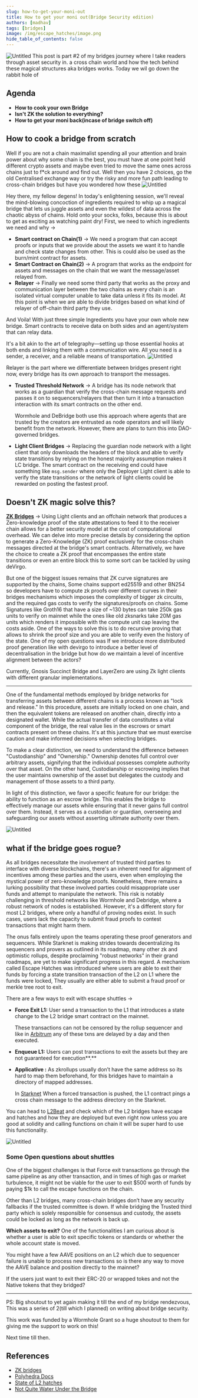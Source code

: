 ```yaml
---
slug: how-to-get-your-moni-out
title: How to get your moni out(Bridge Security edition)
authors: [madhav]
tags: [bridges]
image: /img/escape_hatches/image.png
hide_table_of_contents: false
---
```

![Untitled](/img/escape_hatches/image.png)
This post is part #2 of my bridges journey where I take readers through asset security in. a cross chain world and how the tech behind these magical structures aka bridges works. Today we wil go down the rabbit hole of
<!--truncate-->

## Agenda
- **How to cook your own Bridge**
- **Isn't ZK the solution to everything?**
- **How to get your moni back(incase of bridge switch off)**

## How to cook a bridge from scratch
Well if you are not a chain maximalist spending all your attention and brain power about why some chain is the best, you must have at one point held different crypto assets and maybe even tried to move the same ones across chains just to f*ck around and find out. Well then you have 2 choices, go the old Centralised exchange way or try the risky and more fun path leading to cross-chain bridges but have you wondered how these
![Untitled](/img/escape_hatches/image.png)

Hey there, my fellow degens! In today's enlightening session, we'll reveal the mind-blowing concoction of ingredients required to whip up a magical bridge that lets us juggle assets and even the wildest of data across the chaotic abyss of chains. Hold onto your socks, folks, because this is about to get as exciting as watching paint dry!
First, we need to which ingredients we need and why ->

- **Smart contract on Chain(1)** -> We need a program that can accept proofs or inputs that we provide about the assets we want it to handle and check state changes from other. This is could also be used as the burn/mint contract for assets.
- **Smart Contract on Chain(2)** -> A program that works as the endpoint for assets and messages on the chain that we want the message/asset relayed from.
- **Relayer** -> Finally we need some third party that works as the proxy and communication layer between the two chains as every chain is an isolated virtual computer unable to take data unless it fits its model. At this point is when we are able to divide bridges based on what kind of relayer of off-chain third party they use.

And Voila! With just three simple Ingredients you have your own whole new bridge. Smart contracts to receive data on both sides and an agent/system that can relay data.

It's a bit akin to the art of telegraphy—setting up those essential hooks at both ends and linking them with a communication wire. All you need is a sender, a receiver, and a reliable means of transportation.
![Untitled](/img/escape_hatches/sc.png)

Relayer is the part where we differentiate between bridges present right now, every bridge has its own approach to transport the messages.

- **Trusted Threshold Network** -> A bridge has its node network that works as a guardian that verify the cross-chain message requests and passes it on to sequencers/relayers that then turn it into a transaction interaction with its smart contracts on the other end.
    
    Wormhole and DeBridge both use this approach where agents that are trusted by the creators are entrusted as node operators and will likely benefit from the network. However, there are plans to turn this into DAO-governed bridges.
    
- **Light Client Bridges** -> Replacing the guardian node network with a light client that only downloads the headers of the block and able to verify state transitions by relying on the honest majority assumption makes it LC bridge. The smart contract on the receiving end could have something like ``msg.sender`` where only the Deployer Light client is able to verify the state transitions or the network of light clients could be rewarded on posting the fastest proof.

## Doesn't ZK magic solve this?

**[ZK Bridges](https://rdi.berkeley.edu/zkp/uploads/paper.pdf)** -> Using Light clients and an offchain network that produces a Zero-knowledge proof of the state attestations to feed it to the receiver chain allows for a better security model at the cost of computational overhead. We can delve into more precise details by considering the option to generate a Zero-Knowledge (ZK) proof exclusively for the cross-chain messages directed at the bridge's smart contracts. Alternatively, we have the choice to create a ZK proof that encompasses the entire state transitions or even an entire block this to some sort can be tackled by using deVirgo.

But one of the biggest issues remains that ZK curve signatures are supported by the chains, Some chains support ed25519 and other BN254 so developers have to compute zk proofs over different curves in their bridges mechanisms which imposes the complexity of bigger zk circuits, and the required gas costs to verify the signatures/proofs on chains. Some Signatures like Groth16 that have a size of ~130 bytes can take 250k gas units to verify on mainnet while the ones like old zksnarks take 20M gas units which renders it impossible with the compute unit cap leaving the costs aside. One of the ways to solve this is to do recursive proving that allows to shrink the proof size and you are able to verify even the history of the state. 
One of my open questions was If we introduce more distributed proof generation like with devirgo to introduce a better level of decentralisation in the bridge but how do we maintain a level of incentive alignment between the actors? 

Currently, Gnosis Succinct Bridge and LayerZero are using Zk light clients with different granular implementations.

---

One of the fundamental methods employed by bridge networks for transferring assets between different chains is a process known as "lock and release." In this procedure, assets are initially locked on one chain, and then the equivalent tokens are released on another chain, directly into a designated wallet.
While the actual transfer of data constitutes a vital component of the bridge, the real value lies in the escrows or smart contracts present on these chains. It's at this juncture that we must exercise caution and make informed decisions when selecting bridges.

To make a clear distinction, we need to understand the difference between "Custodianship" and "Ownership." Ownership denotes full control over arbitrary assets, signifying that the individual possesses complete authority over that asset. On the other hand, Custodianship or escrowing implies that the user maintains ownership of the asset but delegates the custody and management of those assets to a third party.

In light of this distinction, we favor a specific feature for our bridge: the ability to function as an escrow bridge. This enables the bridge to effectively manage our assets while ensuring that it never gains full control over them. Instead, it serves as a custodian or guardian, overseeing and safeguarding our assets without asserting ultimate authority over them.

![Untitled](/img/escape_hatches/meme.png)

## **what if the bridge goes rogue?**

As all bridges necessitate the involvement of trusted third parties to interface with diverse blockchains, there's an inherent need for alignment of incentives among these parties and the users, even when employing the mystical power of zero-knowledge proofs. Nonetheless, there remains a lurking possibility that these involved parties could misappropriate user funds and attempt to manipulate the network. This risk is notably challenging in threshold networks like Wormhole and Debridge, where a robust network of nodes is established. However, it's a different story for most L2 bridges, where only a handful of proving nodes exist. In such cases, users lack the capacity to submit fraud proofs to contest transactions that might harm them.

The onus falls entirely upon the teams operating these proof generators and sequencers. While Starknet is making strides towards decentralizing its sequencers and provers as outlined in its roadmap, many other zk and optimistic rollups, despite proclaiming "robust networks" in their grand roadmaps, are yet to make significant progress in this regard. A mechanism called Escape Hatches was introduced where users are able to exit their funds by forcing a state transition transaction of the L2 on L1 where the funds were locked, They usually are either able to submit a fraud proof or merkle tree root to exit.

There are a few ways to exit with escape shuttles →

- **Force Exit L1:** User send a transaction to the L1 that introduces a state change to the L2 bridge smart contract on the mainnet.
    
    These transactions can not be censored by the rollup sequencer and like in [Arbitrum](https://docs.arbitrum.io/inside-arbitrum-nitro#inboxes-fast-and-slow) any of these txns are delayed by a day and then executed.
    
- **Enqueue L1:** Users can post transactions to exit the assets but they are not guaranteed for execution**.**
- **Applicative :** As zkrollups usually don’t have the same address so its hard to map them beforehand, for this bridges have to maintain a directory of mapped addresses.
    
    In [Starknet](https://community.starknet.io/t/starknet-escape-hatch-research/1108) When a forced transaction is pushed, the L1 contract pings a cross chain message to the address directory on the Starknet.
    

You can head to [L2Beat](https://l2beat.com/) and check which of the L2 bridges have escape and hatches and how they are deployed but even right now unless you are good at solidity and calling functions on chain it will be super hard to use this functionality.

![Untitled](/img/escape_hatches/l2.png)

### **Some Open questions about shuttles**

One of the biggest challenges is that Force exit transactions go through the same pipeline as any other transaction, and in times of high gas or market turbulence, it might not be viable for the user to exit $500 worth of funds by paying $1k to call the escape functions on the chain.

Other than L2 bridges, many cross-chain bridges don’t have any security fallbacks if the trusted committee is down. If while bridging the Trusted third party which is solely responsible for consensus and custody, the assets could be locked as long as the network is back up.

**Which assets to exit?** One of the functionalities I am curious about is whether a user is able to exit specific tokens or standards or whether the whole account state is moved.

You might have a few AAVE positions on an L2 which due to sequencer failure is unable to process new transactions so is there any way to move the AAVE balance and position directly to the mainnet?

If the users just want to exit their ERC-20 or wrapped tokes and not the Native tokens that they bridged?

---
PS: Big shoutout to yet again making it till the end of my bridge rendezvous, This was a series of 2(till which I planned) on writing about bridge security.

This work was funded by a Wormhole Grant so a huge shoutout to them for giving me the support to work on this!

Next time till then.

## References

- [ZK bridges](https://rdi.berkeley.edu/zkp/uploads/paper.pdf)
- [Polyhedra Docs](https://docs.zkbridge.com/zkbridge-trustless-cross-chain-bridges-made-practical/proof-systems-of-zkbridge)
- [State of L2 hatches](https://dicg-workshop.github.io/2022/papers/gorzny.pdf)
- [Not Quite Water Under the Bridge](https://arxiv.org/pdf/2210.16209.pdf)